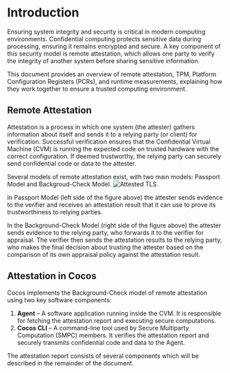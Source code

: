 
# Introduction

Ensuring system integrity and security is critical in modern computing environments. Confidential computing protects sensitive data during processing, ensuring it remains encrypted and secure. A key component of this security model is remote attestation, which allows one party to verify the integrity of another system before sharing sensitive information.  

This document provides an overview of remote attestation, TPM, Platform Configuration Registers (PCRs), and runtime measurements, explaining how they work together to ensure a trusted computing environment.  

## Remote Attestation  

Attestation is a process in which one system (the attester) gathers information about itself and sends it to a relying party (or client) for verification. 
Successful verification ensures that the Confidential Virtual Machine (CVM) is running the expected code on trusted hardware with the correct configuration. 
If deemed trustworthy, the relying party can securely send confidential code or data to the attester.

Several models of remote attestation exist, with two main models: Passport Model and Backgroud-Check Model.
![Attested TLS](/img/attestation/attestation_models.png)

In Passport Model (left side of the figure above) the attester sends evidence to the verifier and receives an attestation result that it can use to prove its trustworthiness to relying parties.

In the Background-Check Model (right side of the figure above) the attester sends evidence to the relying party, who forwards it to the verifier for appraisal.
The verifier then sends the attestation results to the relying party, who makes the final decision about trusting the attester based on the comparison of its own appraisal policy against the attestation result.

## Attestation in Cocos

Cocos implements the Background-Check model of remote attestation using two key software components:  

1. **Agent** – A software application running inside the CVM. It is responsible for fetching the attestation report and executing secure computations.  
2. **Cocos CLI** – A command-line tool used by Secure Multiparty Computation (SMPC) members. It verifies the attestation report and securely transmits confidential code and data to the Agent.  

The attestation report consists of several components which will be described in the remainder of the document.
